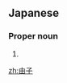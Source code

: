 ==Japanese==
{{ja-kanjitab|由|子}}

===Proper noun===
{{ja-pos|proper|ゆうこ}}

# {{given name|female|lang=ja|sort=ゆうこ}}

[[zh:由子]]